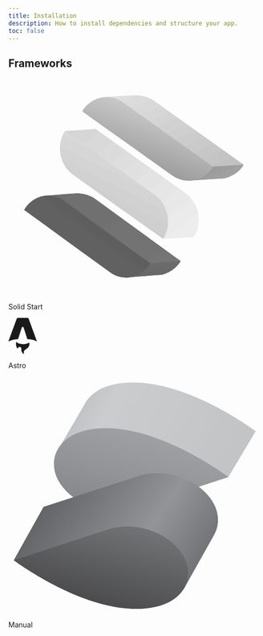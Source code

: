 ```yaml
---
title: Installation
description: How to install dependencies and structure your app.
toc: false
---
```


## Frameworks

<div class="mt-8 grid gap-4 sm:grid-cols-2 sm:gap-6">
  <LinkedCard href="/docs/installation/solid-start">
    <svg
      xmlns="http://www.w3.org/2000/svg"
      xmlns:xlink="http://www.w3.org/1999/xlink"
      viewBox="0 0 151.440002 129.600006"
      version="1.1"
      class="h-10 w-10"
    >
      <defs>
        <clipPath id="clip1">
          <path d="M 70.238281 119.28125 L 91.761719 117.601562 C 91.761719 117.601562 99.121094 116.398438 103.441406 109.28125 L 88.238281 105.601562 Z M 70.238281 119.28125 " />
        </clipPath>
        <clipPath id="clip3">
          <path d="M 0.238281 14.28125 L 21.761719 12.601562 C 21.761719 12.601562 29.121094 11.398438 33.441406 4.28125 L 18.238281 0.601562 Z M 0.238281 14.28125 " />
        </clipPath>
        <clipPath id="clip4">
          <path d="M 36.078125 1.160156 L 32.160156 20.761719 L -2.480469 13.71875 L 1.519531 -5.878906 Z M 36.078125 1.160156 " />
        </clipPath>
        <linearGradient
          id="linear0"
          gradientUnits="userSpaceOnUse"
          x1="-18.726562"
          y1="-133.609375"
          x2="-18.585938"
          y2="-133.609375"
          gradientTransform="matrix(-28.3812,139.87888,-139.87888,-28.3812,-19201.881279,-1174.92536)"
        >
          <stop offset="0" style="stop-color:rgb(42%,42%,42%);stop-opacity:1;" />
          <stop offset="0.125" style="stop-color:rgb(42%,42%,42%);stop-opacity:1;" />
          <stop offset="0.25" style="stop-color:rgb(42%,42%,42%);stop-opacity:1;" />
          <stop offset="0.375" style="stop-color:rgb(42%,42%,42%);stop-opacity:1;" />
          <stop offset="0.5" style="stop-color:rgb(42%,42%,42%);stop-opacity:1;" />
          <stop offset="0.625" style="stop-color:rgb(41%,41%,41%);stop-opacity:1;" />
          <stop offset="0.75" style="stop-color:rgb(41%,41%,41%);stop-opacity:1;" />
          <stop offset="0.875" style="stop-color:rgb(41%,41%,41%);stop-opacity:1;" />
          <stop offset="1" style="stop-color:rgb(41%,41%,41%);stop-opacity:1;" />
        </linearGradient>
        <clipPath id="clip2">
          <rect width="34" height="15" />
        </clipPath>
        <g id="surface5" clip-path="url(#clip2)">
          <g clip-path="url(#clip3)" clip-rule="nonzero">
            <g clip-path="url(#clip4)" clip-rule="nonzero">
              <path
                style=" stroke:none;fill-rule:nonzero;fill:url(#linear0);"
                d="M 36.105469 1.144531 L 1.550781 -5.867188 L -2.425781 13.738281 L 32.128906 20.75 Z M 36.105469 1.144531 "
              />
            </g>
          </g>
        </g>
        <clipPath id="clip5">
          <path d="M 40.480469 68.800781 C 34.078125 69.121094 22.238281 70.238281 22.238281 70.238281 L 73.839844 107.761719 L 85.601562 110.71875 L 103.441406 109.359375 L 51.519531 71.761719 C 51.519531 71.761719 47.359375 68.800781 41.359375 68.800781 L 40.480469 68.800781 " />
        </clipPath>
        <clipPath id="clip7">
          <path d="M 18.480469 0.800781 C 12.078125 1.121094 0.238281 2.238281 0.238281 2.238281 L 51.839844 39.761719 L 63.601562 42.71875 L 81.441406 41.359375 L 29.519531 3.761719 C 29.519531 3.761719 25.359375 0.800781 19.359375 0.800781 L 18.480469 0.800781 " />
        </clipPath>
        <clipPath id="clip8">
          <path d="M 22.960938 79.199219 L -18.640625 12.558594 L 58.640625 -35.679688 L 100.320312 30.960938 Z M 22.960938 79.199219 " />
        </clipPath>
        <linearGradient
          id="linear1"
          gradientUnits="userSpaceOnUse"
          x1="-19.917969"
          y1="-134.433594"
          x2="-19.566406"
          y2="-134.433594"
          gradientTransform="matrix(-118.9308,-190.5596,190.5596,-118.9308,23310.723441,-19728.8828)"
        >
          <stop offset="0" style="stop-color:rgb(46%,46%,46%);stop-opacity:1;" />
          <stop offset="0.0625" style="stop-color:rgb(46%,46%,46%);stop-opacity:1;" />
          <stop offset="0.125" style="stop-color:rgb(46%,46%,46%);stop-opacity:1;" />
          <stop offset="0.1875" style="stop-color:rgb(45%,45%,45%);stop-opacity:1;" />
          <stop offset="0.25" style="stop-color:rgb(45%,45%,45%);stop-opacity:1;" />
          <stop offset="0.3125" style="stop-color:rgb(45%,45%,45%);stop-opacity:1;" />
          <stop offset="0.375" style="stop-color:rgb(45%,45%,45%);stop-opacity:1;" />
          <stop offset="0.4375" style="stop-color:rgb(45%,45%,45%);stop-opacity:1;" />
          <stop offset="0.5" style="stop-color:rgb(45%,45%,45%);stop-opacity:1;" />
          <stop offset="0.5625" style="stop-color:rgb(44%,44%,44%);stop-opacity:1;" />
          <stop offset="0.625" style="stop-color:rgb(44%,44%,44%);stop-opacity:1;" />
          <stop offset="0.6875" style="stop-color:rgb(44%,44%,44%);stop-opacity:1;" />
          <stop offset="0.75" style="stop-color:rgb(44%,44%,44%);stop-opacity:1;" />
          <stop offset="0.8125" style="stop-color:rgb(44%,44%,44%);stop-opacity:1;" />
          <stop offset="0.875" style="stop-color:rgb(44%,44%,44%);stop-opacity:1;" />
          <stop offset="0.9375" style="stop-color:rgb(43%,43%,43%);stop-opacity:1;" />
          <stop offset="1" style="stop-color:rgb(43%,43%,43%);stop-opacity:1;" />
        </linearGradient>
        <clipPath id="clip6">
          <rect width="82" height="43" />
        </clipPath>
        <g id="surface7" clip-path="url(#clip6)">
          <g clip-path="url(#clip7)" clip-rule="nonzero">
            <g clip-path="url(#clip8)" clip-rule="nonzero">
              <path
                style=" stroke:none;fill-rule:nonzero;fill:url(#linear1);"
                d="M 23 79.191406 L 100.269531 30.96875 L 58.675781 -35.671875 L -18.589844 12.550781 Z M 23 79.191406 "
              />
            </g>
          </g>
        </g>
        <clipPath id="clip9">
          <path d="M 107.039062 61.359375 L 129.199219 60 C 129.199219 60 136.800781 58.878906 141.121094 51.839844 L 125.359375 47.921875 Z M 107.039062 61.359375 " />
        </clipPath>
        <clipPath id="clip11">
          <path d="M 0.0390625 14.359375 L 22.199219 13 C 22.199219 13 29.800781 11.878906 34.121094 4.839844 L 18.359375 0.921875 Z M 0.0390625 14.359375 " />
        </clipPath>
        <clipPath id="clip12">
          <path d="M 8.121094 28.839844 L -5.71875 4.039062 L 26.039062 -13.640625 L 39.878906 11.160156 Z M 8.121094 28.839844 " />
        </clipPath>
        <linearGradient
          id="linear2"
          gradientUnits="userSpaceOnUse"
          x1="-19.453125"
          y1="-134.648438"
          x2="-19.261719"
          y2="-134.648438"
          gradientTransform="matrix(-71.6288,-128.3912,128.3912,-71.6288,15918.518721,-12122.38752)"
        >
          <stop offset="0" style="stop-color:rgb(66%,66%,66%);stop-opacity:1;" />
          <stop offset="0.015625" style="stop-color:rgb(66%,66%,66%);stop-opacity:1;" />
          <stop offset="0.03125" style="stop-color:rgb(65%,65%,65%);stop-opacity:1;" />
          <stop offset="0.046875" style="stop-color:rgb(65%,65%,65%);stop-opacity:1;" />
          <stop offset="0.0625" style="stop-color:rgb(65%,65%,65%);stop-opacity:1;" />
          <stop offset="0.078125" style="stop-color:rgb(65%,65%,65%);stop-opacity:1;" />
          <stop offset="0.09375" style="stop-color:rgb(65%,65%,65%);stop-opacity:1;" />
          <stop offset="0.109375" style="stop-color:rgb(65%,65%,65%);stop-opacity:1;" />
          <stop offset="0.125" style="stop-color:rgb(65%,65%,65%);stop-opacity:1;" />
          <stop offset="0.140625" style="stop-color:rgb(64%,64%,64%);stop-opacity:1;" />
          <stop offset="0.15625" style="stop-color:rgb(64%,64%,64%);stop-opacity:1;" />
          <stop offset="0.171875" style="stop-color:rgb(64%,64%,64%);stop-opacity:1;" />
          <stop offset="0.1875" style="stop-color:rgb(64%,64%,64%);stop-opacity:1;" />
          <stop offset="0.203125" style="stop-color:rgb(64%,64%,64%);stop-opacity:1;" />
          <stop offset="0.21875" style="stop-color:rgb(64%,64%,64%);stop-opacity:1;" />
          <stop offset="0.234375" style="stop-color:rgb(64%,64%,64%);stop-opacity:1;" />
          <stop offset="0.25" style="stop-color:rgb(63%,63%,63%);stop-opacity:1;" />
          <stop offset="0.265625" style="stop-color:rgb(63%,63%,63%);stop-opacity:1;" />
          <stop offset="0.28125" style="stop-color:rgb(63%,63%,63%);stop-opacity:1;" />
          <stop offset="0.296875" style="stop-color:rgb(63%,63%,63%);stop-opacity:1;" />
          <stop offset="0.3125" style="stop-color:rgb(63%,63%,63%);stop-opacity:1;" />
          <stop offset="0.328125" style="stop-color:rgb(63%,63%,63%);stop-opacity:1;" />
          <stop offset="0.34375" style="stop-color:rgb(63%,63%,63%);stop-opacity:1;" />
          <stop offset="0.359375" style="stop-color:rgb(62%,62%,62%);stop-opacity:1;" />
          <stop offset="0.375" style="stop-color:rgb(62%,62%,62%);stop-opacity:1;" />
          <stop offset="0.390625" style="stop-color:rgb(62%,62%,62%);stop-opacity:1;" />
          <stop offset="0.40625" style="stop-color:rgb(62%,62%,62%);stop-opacity:1;" />
          <stop offset="0.421875" style="stop-color:rgb(62%,62%,62%);stop-opacity:1;" />
          <stop offset="0.4375" style="stop-color:rgb(62%,62%,62%);stop-opacity:1;" />
          <stop offset="0.453125" style="stop-color:rgb(62%,62%,62%);stop-opacity:1;" />
          <stop offset="0.46875" style="stop-color:rgb(61%,61%,61%);stop-opacity:1;" />
          <stop offset="0.484375" style="stop-color:rgb(61%,61%,61%);stop-opacity:1;" />
          <stop offset="0.5" style="stop-color:rgb(61%,61%,61%);stop-opacity:1;" />
          <stop offset="0.515625" style="stop-color:rgb(61%,61%,61%);stop-opacity:1;" />
          <stop offset="0.53125" style="stop-color:rgb(61%,61%,61%);stop-opacity:1;" />
          <stop offset="0.546875" style="stop-color:rgb(61%,61%,61%);stop-opacity:1;" />
          <stop offset="0.5625" style="stop-color:rgb(61%,61%,61%);stop-opacity:1;" />
          <stop offset="0.578125" style="stop-color:rgb(60%,60%,60%);stop-opacity:1;" />
          <stop offset="0.59375" style="stop-color:rgb(60%,60%,60%);stop-opacity:1;" />
          <stop offset="0.609375" style="stop-color:rgb(60%,60%,60%);stop-opacity:1;" />
          <stop offset="0.625" style="stop-color:rgb(60%,60%,60%);stop-opacity:1;" />
          <stop offset="0.640625" style="stop-color:rgb(60%,60%,60%);stop-opacity:1;" />
          <stop offset="0.65625" style="stop-color:rgb(60%,60%,60%);stop-opacity:1;" />
          <stop offset="0.671875" style="stop-color:rgb(60%,60%,60%);stop-opacity:1;" />
          <stop offset="0.6875" style="stop-color:rgb(60%,60%,60%);stop-opacity:1;" />
          <stop offset="0.703125" style="stop-color:rgb(59%,59%,59%);stop-opacity:1;" />
          <stop offset="0.71875" style="stop-color:rgb(59%,59%,59%);stop-opacity:1;" />
          <stop offset="0.734375" style="stop-color:rgb(59%,59%,59%);stop-opacity:1;" />
          <stop offset="0.75" style="stop-color:rgb(59%,59%,59%);stop-opacity:1;" />
          <stop offset="0.765625" style="stop-color:rgb(59%,59%,59%);stop-opacity:1;" />
          <stop offset="0.78125" style="stop-color:rgb(59%,59%,59%);stop-opacity:1;" />
          <stop offset="0.796875" style="stop-color:rgb(59%,59%,59%);stop-opacity:1;" />
          <stop offset="0.8125" style="stop-color:rgb(58%,58%,58%);stop-opacity:1;" />
          <stop offset="0.828125" style="stop-color:rgb(58%,58%,58%);stop-opacity:1;" />
          <stop offset="0.84375" style="stop-color:rgb(58%,58%,58%);stop-opacity:1;" />
          <stop offset="0.859375" style="stop-color:rgb(58%,58%,58%);stop-opacity:1;" />
          <stop offset="0.875" style="stop-color:rgb(58%,58%,58%);stop-opacity:1;" />
          <stop offset="0.890625" style="stop-color:rgb(58%,58%,58%);stop-opacity:1;" />
          <stop offset="0.90625" style="stop-color:rgb(58%,58%,58%);stop-opacity:1;" />
          <stop offset="0.921875" style="stop-color:rgb(57%,57%,57%);stop-opacity:1;" />
          <stop offset="0.9375" style="stop-color:rgb(57%,57%,57%);stop-opacity:1;" />
          <stop offset="0.953125" style="stop-color:rgb(57%,57%,57%);stop-opacity:1;" />
          <stop offset="0.96875" style="stop-color:rgb(57%,57%,57%);stop-opacity:1;" />
          <stop offset="0.984375" style="stop-color:rgb(57%,57%,57%);stop-opacity:1;" />
          <stop offset="1" style="stop-color:rgb(57%,57%,57%);stop-opacity:1;" />
        </linearGradient>
        <clipPath id="clip10">
          <rect width="35" height="15" />
        </clipPath>
        <g id="surface9" clip-path="url(#clip10)">
          <g clip-path="url(#clip11)" clip-rule="nonzero">
            <g clip-path="url(#clip12)" clip-rule="nonzero">
              <path
                style=" stroke:none;fill-rule:nonzero;fill:url(#linear2);"
                d="M 8.128906 28.859375 L 39.839844 11.167969 L 26.03125 -13.578125 L -5.679688 4.113281 Z M 8.128906 28.859375 "
              />
            </g>
          </g>
        </g>
        <clipPath id="clip13">
          <path d="M 75.679688 10.160156 C 69.039062 10.398438 56.878906 11.359375 56.878906 11.359375 L 110.640625 49.761719 L 122.800781 52.878906 L 141.199219 51.761719 L 87.121094 13.28125 C 87.121094 13.28125 82.640625 10.160156 76.320312 10.160156 L 75.679688 10.160156 " />
        </clipPath>
        <clipPath id="clip15">
          <path d="M 19.679688 0.160156 C 13.039062 0.398438 0.878906 1.359375 0.878906 1.359375 L 54.640625 39.761719 L 66.800781 42.878906 L 85.199219 41.761719 L 31.121094 3.28125 C 31.121094 3.28125 26.640625 0.160156 20.320312 0.160156 L 19.679688 0.160156 " />
        </clipPath>
        <clipPath id="clip16">
          <path d="M 71.679688 -30.71875 L 100.878906 36.078125 L 14.398438 73.839844 L -14.800781 7.039062 Z M 71.679688 -30.71875 " />
        </clipPath>
        <linearGradient
          id="linear3"
          gradientUnits="userSpaceOnUse"
          x1="-19.304688"
          y1="-133.386719"
          x2="-18.824219"
          y2="-133.386719"
          gradientTransform="matrix(60.81688,139.20312,-139.20312,60.81688,-17365.156239,10787.47736)"
        >
          <stop offset="0" style="stop-color:rgb(88%,88%,88%);stop-opacity:1;" />
          <stop offset="0.0078125" style="stop-color:rgb(88%,88%,88%);stop-opacity:1;" />
          <stop offset="0.015625" style="stop-color:rgb(88%,88%,88%);stop-opacity:1;" />
          <stop offset="0.0234375" style="stop-color:rgb(88%,88%,88%);stop-opacity:1;" />
          <stop offset="0.03125" style="stop-color:rgb(88%,88%,88%);stop-opacity:1;" />
          <stop offset="0.0390625" style="stop-color:rgb(87%,87%,87%);stop-opacity:1;" />
          <stop offset="0.046875" style="stop-color:rgb(87%,87%,87%);stop-opacity:1;" />
          <stop offset="0.0546875" style="stop-color:rgb(87%,87%,87%);stop-opacity:1;" />
          <stop offset="0.0625" style="stop-color:rgb(87%,87%,87%);stop-opacity:1;" />
          <stop offset="0.0703125" style="stop-color:rgb(87%,87%,87%);stop-opacity:1;" />
          <stop offset="0.078125" style="stop-color:rgb(87%,87%,87%);stop-opacity:1;" />
          <stop offset="0.0859375" style="stop-color:rgb(87%,87%,87%);stop-opacity:1;" />
          <stop offset="0.09375" style="stop-color:rgb(87%,87%,87%);stop-opacity:1;" />
          <stop offset="0.101562" style="stop-color:rgb(87%,87%,87%);stop-opacity:1;" />
          <stop offset="0.109375" style="stop-color:rgb(87%,87%,87%);stop-opacity:1;" />
          <stop offset="0.117188" style="stop-color:rgb(86%,86%,86%);stop-opacity:1;" />
          <stop offset="0.125" style="stop-color:rgb(86%,86%,86%);stop-opacity:1;" />
          <stop offset="0.132812" style="stop-color:rgb(86%,86%,86%);stop-opacity:1;" />
          <stop offset="0.140625" style="stop-color:rgb(86%,86%,86%);stop-opacity:1;" />
          <stop offset="0.148438" style="stop-color:rgb(86%,86%,86%);stop-opacity:1;" />
          <stop offset="0.15625" style="stop-color:rgb(86%,86%,86%);stop-opacity:1;" />
          <stop offset="0.164062" style="stop-color:rgb(86%,86%,86%);stop-opacity:1;" />
          <stop offset="0.171875" style="stop-color:rgb(86%,86%,86%);stop-opacity:1;" />
          <stop offset="0.179688" style="stop-color:rgb(86%,86%,86%);stop-opacity:1;" />
          <stop offset="0.1875" style="stop-color:rgb(86%,86%,86%);stop-opacity:1;" />
          <stop offset="0.195312" style="stop-color:rgb(85%,85%,85%);stop-opacity:1;" />
          <stop offset="0.203125" style="stop-color:rgb(85%,85%,85%);stop-opacity:1;" />
          <stop offset="0.210938" style="stop-color:rgb(85%,85%,85%);stop-opacity:1;" />
          <stop offset="0.21875" style="stop-color:rgb(85%,85%,85%);stop-opacity:1;" />
          <stop offset="0.226562" style="stop-color:rgb(85%,85%,85%);stop-opacity:1;" />
          <stop offset="0.234375" style="stop-color:rgb(85%,85%,85%);stop-opacity:1;" />
          <stop offset="0.242188" style="stop-color:rgb(85%,85%,85%);stop-opacity:1;" />
          <stop offset="0.25" style="stop-color:rgb(85%,85%,85%);stop-opacity:1;" />
          <stop offset="0.257812" style="stop-color:rgb(85%,85%,85%);stop-opacity:1;" />
          <stop offset="0.265625" style="stop-color:rgb(85%,85%,85%);stop-opacity:1;" />
          <stop offset="0.273438" style="stop-color:rgb(84%,84%,84%);stop-opacity:1;" />
          <stop offset="0.28125" style="stop-color:rgb(84%,84%,84%);stop-opacity:1;" />
          <stop offset="0.289062" style="stop-color:rgb(84%,84%,84%);stop-opacity:1;" />
          <stop offset="0.296875" style="stop-color:rgb(84%,84%,84%);stop-opacity:1;" />
          <stop offset="0.304688" style="stop-color:rgb(84%,84%,84%);stop-opacity:1;" />
          <stop offset="0.3125" style="stop-color:rgb(84%,84%,84%);stop-opacity:1;" />
          <stop offset="0.320312" style="stop-color:rgb(84%,84%,84%);stop-opacity:1;" />
          <stop offset="0.328125" style="stop-color:rgb(84%,84%,84%);stop-opacity:1;" />
          <stop offset="0.335938" style="stop-color:rgb(84%,84%,84%);stop-opacity:1;" />
          <stop offset="0.34375" style="stop-color:rgb(84%,84%,84%);stop-opacity:1;" />
          <stop offset="0.351562" style="stop-color:rgb(83%,83%,83%);stop-opacity:1;" />
          <stop offset="0.359375" style="stop-color:rgb(83%,83%,83%);stop-opacity:1;" />
          <stop offset="0.367188" style="stop-color:rgb(83%,83%,83%);stop-opacity:1;" />
          <stop offset="0.375" style="stop-color:rgb(83%,83%,83%);stop-opacity:1;" />
          <stop offset="0.382812" style="stop-color:rgb(83%,83%,83%);stop-opacity:1;" />
          <stop offset="0.390625" style="stop-color:rgb(83%,83%,83%);stop-opacity:1;" />
          <stop offset="0.398438" style="stop-color:rgb(83%,83%,83%);stop-opacity:1;" />
          <stop offset="0.40625" style="stop-color:rgb(83%,83%,83%);stop-opacity:1;" />
          <stop offset="0.414062" style="stop-color:rgb(83%,83%,83%);stop-opacity:1;" />
          <stop offset="0.421875" style="stop-color:rgb(82%,82%,82%);stop-opacity:1;" />
          <stop offset="0.429688" style="stop-color:rgb(82%,82%,82%);stop-opacity:1;" />
          <stop offset="0.4375" style="stop-color:rgb(82%,82%,82%);stop-opacity:1;" />
          <stop offset="0.445312" style="stop-color:rgb(82%,82%,82%);stop-opacity:1;" />
          <stop offset="0.453125" style="stop-color:rgb(82%,82%,82%);stop-opacity:1;" />
          <stop offset="0.460938" style="stop-color:rgb(82%,82%,82%);stop-opacity:1;" />
          <stop offset="0.46875" style="stop-color:rgb(82%,82%,82%);stop-opacity:1;" />
          <stop offset="0.476562" style="stop-color:rgb(82%,82%,82%);stop-opacity:1;" />
          <stop offset="0.484375" style="stop-color:rgb(82%,82%,82%);stop-opacity:1;" />
          <stop offset="0.492188" style="stop-color:rgb(82%,82%,82%);stop-opacity:1;" />
          <stop offset="0.5" style="stop-color:rgb(81%,81%,81%);stop-opacity:1;" />
          <stop offset="0.507812" style="stop-color:rgb(81%,81%,81%);stop-opacity:1;" />
          <stop offset="0.515625" style="stop-color:rgb(81%,81%,81%);stop-opacity:1;" />
          <stop offset="0.523438" style="stop-color:rgb(81%,81%,81%);stop-opacity:1;" />
          <stop offset="0.53125" style="stop-color:rgb(81%,81%,81%);stop-opacity:1;" />
          <stop offset="0.539062" style="stop-color:rgb(81%,81%,81%);stop-opacity:1;" />
          <stop offset="0.546875" style="stop-color:rgb(81%,81%,81%);stop-opacity:1;" />
          <stop offset="0.554688" style="stop-color:rgb(81%,81%,81%);stop-opacity:1;" />
          <stop offset="0.5625" style="stop-color:rgb(81%,81%,81%);stop-opacity:1;" />
          <stop offset="0.570312" style="stop-color:rgb(81%,81%,81%);stop-opacity:1;" />
          <stop offset="0.578125" style="stop-color:rgb(80%,80%,80%);stop-opacity:1;" />
          <stop offset="0.585938" style="stop-color:rgb(80%,80%,80%);stop-opacity:1;" />
          <stop offset="0.59375" style="stop-color:rgb(80%,80%,80%);stop-opacity:1;" />
          <stop offset="0.601562" style="stop-color:rgb(80%,80%,80%);stop-opacity:1;" />
          <stop offset="0.609375" style="stop-color:rgb(80%,80%,80%);stop-opacity:1;" />
          <stop offset="0.617188" style="stop-color:rgb(80%,80%,80%);stop-opacity:1;" />
          <stop offset="0.625" style="stop-color:rgb(80%,80%,80%);stop-opacity:1;" />
          <stop offset="0.632812" style="stop-color:rgb(80%,80%,80%);stop-opacity:1;" />
          <stop offset="0.640625" style="stop-color:rgb(80%,80%,80%);stop-opacity:1;" />
          <stop offset="0.648438" style="stop-color:rgb(80%,80%,80%);stop-opacity:1;" />
          <stop offset="0.65625" style="stop-color:rgb(79%,79%,79%);stop-opacity:1;" />
          <stop offset="0.664062" style="stop-color:rgb(79%,79%,79%);stop-opacity:1;" />
          <stop offset="0.671875" style="stop-color:rgb(79%,79%,79%);stop-opacity:1;" />
          <stop offset="0.679688" style="stop-color:rgb(79%,79%,79%);stop-opacity:1;" />
          <stop offset="0.6875" style="stop-color:rgb(79%,79%,79%);stop-opacity:1;" />
          <stop offset="0.695312" style="stop-color:rgb(79%,79%,79%);stop-opacity:1;" />
          <stop offset="0.703125" style="stop-color:rgb(79%,79%,79%);stop-opacity:1;" />
          <stop offset="0.710938" style="stop-color:rgb(79%,79%,79%);stop-opacity:1;" />
          <stop offset="0.71875" style="stop-color:rgb(79%,79%,79%);stop-opacity:1;" />
          <stop offset="0.726562" style="stop-color:rgb(79%,79%,79%);stop-opacity:1;" />
          <stop offset="0.734375" style="stop-color:rgb(78%,78%,78%);stop-opacity:1;" />
          <stop offset="0.742188" style="stop-color:rgb(78%,78%,78%);stop-opacity:1;" />
          <stop offset="0.75" style="stop-color:rgb(78%,78%,78%);stop-opacity:1;" />
          <stop offset="0.757812" style="stop-color:rgb(78%,78%,78%);stop-opacity:1;" />
          <stop offset="0.765625" style="stop-color:rgb(78%,78%,78%);stop-opacity:1;" />
          <stop offset="0.773438" style="stop-color:rgb(78%,78%,78%);stop-opacity:1;" />
          <stop offset="0.78125" style="stop-color:rgb(78%,78%,78%);stop-opacity:1;" />
          <stop offset="0.789062" style="stop-color:rgb(78%,78%,78%);stop-opacity:1;" />
          <stop offset="0.796875" style="stop-color:rgb(78%,78%,78%);stop-opacity:1;" />
          <stop offset="0.804688" style="stop-color:rgb(78%,78%,78%);stop-opacity:1;" />
          <stop offset="0.8125" style="stop-color:rgb(77%,77%,77%);stop-opacity:1;" />
          <stop offset="0.820312" style="stop-color:rgb(77%,77%,77%);stop-opacity:1;" />
          <stop offset="0.828125" style="stop-color:rgb(77%,77%,77%);stop-opacity:1;" />
          <stop offset="0.835938" style="stop-color:rgb(77%,77%,77%);stop-opacity:1;" />
          <stop offset="0.84375" style="stop-color:rgb(77%,77%,77%);stop-opacity:1;" />
          <stop offset="0.851562" style="stop-color:rgb(77%,77%,77%);stop-opacity:1;" />
          <stop offset="0.859375" style="stop-color:rgb(77%,77%,77%);stop-opacity:1;" />
          <stop offset="0.867188" style="stop-color:rgb(77%,77%,77%);stop-opacity:1;" />
          <stop offset="0.875" style="stop-color:rgb(77%,77%,77%);stop-opacity:1;" />
          <stop offset="0.882812" style="stop-color:rgb(77%,77%,77%);stop-opacity:1;" />
          <stop offset="0.890625" style="stop-color:rgb(76%,76%,76%);stop-opacity:1;" />
          <stop offset="0.898438" style="stop-color:rgb(76%,76%,76%);stop-opacity:1;" />
          <stop offset="0.90625" style="stop-color:rgb(76%,76%,76%);stop-opacity:1;" />
          <stop offset="0.914062" style="stop-color:rgb(76%,76%,76%);stop-opacity:1;" />
          <stop offset="0.921875" style="stop-color:rgb(76%,76%,76%);stop-opacity:1;" />
          <stop offset="0.929688" style="stop-color:rgb(76%,76%,76%);stop-opacity:1;" />
          <stop offset="0.9375" style="stop-color:rgb(76%,76%,76%);stop-opacity:1;" />
          <stop offset="0.945312" style="stop-color:rgb(76%,76%,76%);stop-opacity:1;" />
          <stop offset="0.953125" style="stop-color:rgb(76%,76%,76%);stop-opacity:1;" />
          <stop offset="0.960938" style="stop-color:rgb(76%,76%,76%);stop-opacity:1;" />
          <stop offset="0.96875" style="stop-color:rgb(75%,75%,75%);stop-opacity:1;" />
          <stop offset="0.976562" style="stop-color:rgb(75%,75%,75%);stop-opacity:1;" />
          <stop offset="0.984375" style="stop-color:rgb(75%,75%,75%);stop-opacity:1;" />
          <stop offset="0.992188" style="stop-color:rgb(75%,75%,75%);stop-opacity:1;" />
          <stop offset="1" style="stop-color:rgb(75%,75%,75%);stop-opacity:1;" />
        </linearGradient>
        <clipPath id="clip14">
          <rect width="86" height="43" />
        </clipPath>
        <g id="surface11" clip-path="url(#clip14)">
          <g clip-path="url(#clip15)" clip-rule="nonzero">
            <g clip-path="url(#clip16)" clip-rule="nonzero">
              <path
                style=" stroke:none;fill-rule:nonzero;fill:url(#linear3);"
                d="M 71.683594 -30.773438 L -14.792969 7.007812 L 14.394531 73.8125 L 100.871094 36.03125 Z M 71.683594 -30.773438 "
              />
            </g>
          </g>
        </g>
        <clipPath id="clip17">
          <path d="M 9.441406 78.558594 C 9.359375 78.640625 9.359375 78.71875 9.359375 78.800781 L 23.519531 89.039062 L 37.519531 99.199219 L 61.039062 116.238281 C 68.960938 121.921875 79.679688 119.519531 85.121094 110.71875 L 56.480469 90.078125 L 33.199219 73.121094 C 30.320312 71.039062 27.121094 70.078125 23.921875 70.078125 C 18.320312 70.078125 12.800781 73.039062 9.441406 78.558594 " />
        </clipPath>
        <clipPath id="clip19">
          <path d="M 0.441406 8.558594 C 0.359375 8.640625 0.359375 8.71875 0.359375 8.800781 L 14.519531 19.039062 L 28.519531 29.199219 L 52.039062 46.238281 C 59.960938 51.921875 70.679688 49.519531 76.121094 40.71875 L 47.480469 20.078125 L 24.199219 3.121094 C 21.320312 1.039062 18.121094 0.078125 14.921875 0.078125 C 9.320312 0.078125 3.800781 3.039062 0.441406 8.558594 " />
        </clipPath>
        <clipPath id="clip20">
          <path d="M 100.761719 17.839844 L 50.121094 87.921875 L -24.28125 34.160156 L 26.28125 -35.921875 Z M 100.761719 17.839844 " />
        </clipPath>
        <linearGradient
          id="linear4"
          gradientUnits="userSpaceOnUse"
          x1="-18.855469"
          y1="-133.910156"
          x2="-18.332031"
          y2="-133.910156"
          gradientTransform="matrix(-96.63128,133.7972,-133.7972,-96.63128,-19675.043759,-10426.14144)"
        >
          <stop offset="0" style="stop-color:rgb(35%,35%,35%);stop-opacity:1;" />
          <stop offset="0.03125" style="stop-color:rgb(35%,35%,35%);stop-opacity:1;" />
          <stop offset="0.0625" style="stop-color:rgb(36%,36%,36%);stop-opacity:1;" />
          <stop offset="0.09375" style="stop-color:rgb(36%,36%,36%);stop-opacity:1;" />
          <stop offset="0.125" style="stop-color:rgb(36%,36%,36%);stop-opacity:1;" />
          <stop offset="0.15625" style="stop-color:rgb(36%,36%,36%);stop-opacity:1;" />
          <stop offset="0.1875" style="stop-color:rgb(36%,36%,36%);stop-opacity:1;" />
          <stop offset="0.21875" style="stop-color:rgb(36%,36%,36%);stop-opacity:1;" />
          <stop offset="0.25" style="stop-color:rgb(36%,36%,36%);stop-opacity:1;" />
          <stop offset="0.28125" style="stop-color:rgb(37%,37%,37%);stop-opacity:1;" />
          <stop offset="0.3125" style="stop-color:rgb(37%,37%,37%);stop-opacity:1;" />
          <stop offset="0.34375" style="stop-color:rgb(37%,37%,37%);stop-opacity:1;" />
          <stop offset="0.375" style="stop-color:rgb(37%,37%,37%);stop-opacity:1;" />
          <stop offset="0.40625" style="stop-color:rgb(37%,37%,37%);stop-opacity:1;" />
          <stop offset="0.4375" style="stop-color:rgb(37%,37%,37%);stop-opacity:1;" />
          <stop offset="0.46875" style="stop-color:rgb(38%,38%,38%);stop-opacity:1;" />
          <stop offset="0.5" style="stop-color:rgb(38%,38%,38%);stop-opacity:1;" />
          <stop offset="0.53125" style="stop-color:rgb(38%,38%,38%);stop-opacity:1;" />
          <stop offset="0.5625" style="stop-color:rgb(38%,38%,38%);stop-opacity:1;" />
          <stop offset="0.59375" style="stop-color:rgb(38%,38%,38%);stop-opacity:1;" />
          <stop offset="0.625" style="stop-color:rgb(38%,38%,38%);stop-opacity:1;" />
          <stop offset="0.65625" style="stop-color:rgb(38%,38%,38%);stop-opacity:1;" />
          <stop offset="0.6875" style="stop-color:rgb(39%,39%,39%);stop-opacity:1;" />
          <stop offset="0.71875" style="stop-color:rgb(39%,39%,39%);stop-opacity:1;" />
          <stop offset="0.75" style="stop-color:rgb(39%,39%,39%);stop-opacity:1;" />
          <stop offset="0.78125" style="stop-color:rgb(39%,39%,39%);stop-opacity:1;" />
          <stop offset="0.8125" style="stop-color:rgb(39%,39%,39%);stop-opacity:1;" />
          <stop offset="0.84375" style="stop-color:rgb(39%,39%,39%);stop-opacity:1;" />
          <stop offset="0.875" style="stop-color:rgb(40%,40%,40%);stop-opacity:1;" />
          <stop offset="1" style="stop-color:rgb(40%,40%,40%);stop-opacity:1;" />
        </linearGradient>
        <clipPath id="clip18">
          <rect width="77" height="52" />
        </clipPath>
        <g id="surface13" clip-path="url(#clip18)">
          <g clip-path="url(#clip19)" clip-rule="nonzero">
            <g clip-path="url(#clip20)" clip-rule="nonzero">
              <path
                style=" stroke:none;fill-rule:nonzero;fill:url(#linear4);"
                d="M 100.726562 17.851562 L 26.332031 -35.882812 L -24.25 34.148438 L 50.148438 87.882812 Z M 100.726562 17.851562 "
              />
            </g>
          </g>
        </g>
        <clipPath id="clip21">
          <path d="M 44.320312 19.601562 C 44.320312 19.679688 44.238281 19.761719 44.160156 19.839844 L 58.878906 30.320312 L 73.601562 40.71875 L 98.078125 58.160156 C 106.320312 64 117.359375 61.679688 122.800781 52.960938 L 107.921875 42.320312 L 93.039062 31.761719 L 68.71875 14.398438 C 65.679688 12.238281 62.238281 11.199219 58.878906 11.199219 C 53.199219 11.28125 47.679688 14.160156 44.320312 19.601562 " />
        </clipPath>
        <clipPath id="clip23">
          <path d="M 0.320312 8.601562 C 0.320312 8.679688 0.238281 8.761719 0.160156 8.839844 L 14.878906 19.320312 L 29.601562 29.71875 L 54.078125 47.160156 C 62.320312 53 73.359375 50.679688 78.800781 41.960938 L 63.921875 31.320312 L 49.039062 20.761719 L 24.71875 3.398438 C 21.679688 1.238281 18.238281 0.199219 14.878906 0.199219 C 9.199219 0.28125 3.679688 3.160156 0.320312 8.601562 " />
        </clipPath>
        <clipPath id="clip24">
          <path d="M 95.679688 6.359375 L 69.679688 78.199219 L -16.71875 46.839844 L 9.359375 -25 Z M 95.679688 6.359375 " />
        </clipPath>
        <linearGradient
          id="linear5"
          gradientUnits="userSpaceOnUse"
          x1="-18.757812"
          y1="-133.53125"
          x2="-17.898438"
          y2="-133.53125"
          gradientTransform="matrix(-30.40848,83.79216,-83.79216,-30.40848,-11706.575039,-2498.1592)"
        >
          <stop offset="0" style="stop-color:rgb(89%,89%,89%);stop-opacity:1;" />
          <stop offset="0.00390625" style="stop-color:rgb(89%,89%,89%);stop-opacity:1;" />
          <stop offset="0.0078125" style="stop-color:rgb(89%,89%,89%);stop-opacity:1;" />
          <stop offset="0.0117187" style="stop-color:rgb(89%,89%,89%);stop-opacity:1;" />
          <stop offset="0.015625" style="stop-color:rgb(89%,89%,89%);stop-opacity:1;" />
          <stop offset="0.0195313" style="stop-color:rgb(89%,89%,89%);stop-opacity:1;" />
          <stop offset="0.0234375" style="stop-color:rgb(89%,89%,89%);stop-opacity:1;" />
          <stop offset="0.0273437" style="stop-color:rgb(88%,88%,88%);stop-opacity:1;" />
          <stop offset="0.03125" style="stop-color:rgb(88%,88%,88%);stop-opacity:1;" />
          <stop offset="0.0351563" style="stop-color:rgb(88%,88%,88%);stop-opacity:1;" />
          <stop offset="0.0390625" style="stop-color:rgb(88%,88%,88%);stop-opacity:1;" />
          <stop offset="0.0429688" style="stop-color:rgb(88%,88%,88%);stop-opacity:1;" />
          <stop offset="0.046875" style="stop-color:rgb(88%,88%,88%);stop-opacity:1;" />
          <stop offset="0.0507812" style="stop-color:rgb(87%,87%,87%);stop-opacity:1;" />
          <stop offset="0.0546875" style="stop-color:rgb(87%,87%,87%);stop-opacity:1;" />
          <stop offset="0.0585937" style="stop-color:rgb(87%,87%,87%);stop-opacity:1;" />
          <stop offset="0.0625" style="stop-color:rgb(87%,87%,87%);stop-opacity:1;" />
          <stop offset="0.0664063" style="stop-color:rgb(87%,87%,87%);stop-opacity:1;" />
          <stop offset="0.0703125" style="stop-color:rgb(87%,87%,87%);stop-opacity:1;" />
          <stop offset="0.0742188" style="stop-color:rgb(87%,87%,87%);stop-opacity:1;" />
          <stop offset="0.078125" style="stop-color:rgb(86%,86%,86%);stop-opacity:1;" />
          <stop offset="0.0820312" style="stop-color:rgb(86%,86%,86%);stop-opacity:1;" />
          <stop offset="0.0859375" style="stop-color:rgb(86%,86%,86%);stop-opacity:1;" />
          <stop offset="0.0898437" style="stop-color:rgb(86%,86%,86%);stop-opacity:1;" />
          <stop offset="0.09375" style="stop-color:rgb(86%,86%,86%);stop-opacity:1;" />
          <stop offset="0.0976563" style="stop-color:rgb(86%,86%,86%);stop-opacity:1;" />
          <stop offset="0.101563" style="stop-color:rgb(85%,85%,85%);stop-opacity:1;" />
          <stop offset="0.105469" style="stop-color:rgb(85%,85%,85%);stop-opacity:1;" />
          <stop offset="0.109375" style="stop-color:rgb(85%,85%,85%);stop-opacity:1;" />
          <stop offset="0.113281" style="stop-color:rgb(85%,85%,85%);stop-opacity:1;" />
          <stop offset="0.117187" style="stop-color:rgb(85%,85%,85%);stop-opacity:1;" />
          <stop offset="0.121094" style="stop-color:rgb(85%,85%,85%);stop-opacity:1;" />
          <stop offset="0.125" style="stop-color:rgb(84%,84%,84%);stop-opacity:1;" />
          <stop offset="0.128906" style="stop-color:rgb(84%,84%,84%);stop-opacity:1;" />
          <stop offset="0.132813" style="stop-color:rgb(84%,84%,84%);stop-opacity:1;" />
          <stop offset="0.136719" style="stop-color:rgb(84%,84%,84%);stop-opacity:1;" />
          <stop offset="0.140625" style="stop-color:rgb(84%,84%,84%);stop-opacity:1;" />
          <stop offset="0.144531" style="stop-color:rgb(84%,84%,84%);stop-opacity:1;" />
          <stop offset="0.148437" style="stop-color:rgb(84%,84%,84%);stop-opacity:1;" />
          <stop offset="0.152344" style="stop-color:rgb(83%,83%,83%);stop-opacity:1;" />
          <stop offset="0.15625" style="stop-color:rgb(83%,83%,83%);stop-opacity:1;" />
          <stop offset="0.160156" style="stop-color:rgb(83%,83%,83%);stop-opacity:1;" />
          <stop offset="0.164063" style="stop-color:rgb(83%,83%,83%);stop-opacity:1;" />
          <stop offset="0.167969" style="stop-color:rgb(83%,83%,83%);stop-opacity:1;" />
          <stop offset="0.171875" style="stop-color:rgb(83%,83%,83%);stop-opacity:1;" />
          <stop offset="0.175781" style="stop-color:rgb(82%,82%,82%);stop-opacity:1;" />
          <stop offset="0.179687" style="stop-color:rgb(82%,82%,82%);stop-opacity:1;" />
          <stop offset="0.183594" style="stop-color:rgb(82%,82%,82%);stop-opacity:1;" />
          <stop offset="0.1875" style="stop-color:rgb(82%,82%,82%);stop-opacity:1;" />
          <stop offset="0.191406" style="stop-color:rgb(82%,82%,82%);stop-opacity:1;" />
          <stop offset="0.195313" style="stop-color:rgb(82%,82%,82%);stop-opacity:1;" />
          <stop offset="0.199219" style="stop-color:rgb(82%,82%,82%);stop-opacity:1;" />
          <stop offset="0.203125" style="stop-color:rgb(81%,81%,81%);stop-opacity:1;" />
          <stop offset="0.207031" style="stop-color:rgb(81%,81%,81%);stop-opacity:1;" />
          <stop offset="0.210937" style="stop-color:rgb(81%,81%,81%);stop-opacity:1;" />
          <stop offset="0.214844" style="stop-color:rgb(81%,81%,81%);stop-opacity:1;" />
          <stop offset="0.21875" style="stop-color:rgb(81%,81%,81%);stop-opacity:1;" />
          <stop offset="0.222656" style="stop-color:rgb(81%,81%,81%);stop-opacity:1;" />
          <stop offset="0.226563" style="stop-color:rgb(80%,80%,80%);stop-opacity:1;" />
          <stop offset="0.230469" style="stop-color:rgb(80%,80%,80%);stop-opacity:1;" />
          <stop offset="0.234375" style="stop-color:rgb(80%,80%,80%);stop-opacity:1;" />
          <stop offset="0.238281" style="stop-color:rgb(80%,80%,80%);stop-opacity:1;" />
          <stop offset="0.242187" style="stop-color:rgb(80%,80%,80%);stop-opacity:1;" />
          <stop offset="0.246094" style="stop-color:rgb(80%,80%,80%);stop-opacity:1;" />
          <stop offset="0.25" style="stop-color:rgb(79%,79%,79%);stop-opacity:1;" />
          <stop offset="0.253906" style="stop-color:rgb(79%,79%,79%);stop-opacity:1;" />
          <stop offset="0.257813" style="stop-color:rgb(79%,79%,79%);stop-opacity:1;" />
          <stop offset="0.261719" style="stop-color:rgb(79%,79%,79%);stop-opacity:1;" />
          <stop offset="0.265625" style="stop-color:rgb(79%,79%,79%);stop-opacity:1;" />
          <stop offset="0.269531" style="stop-color:rgb(79%,79%,79%);stop-opacity:1;" />
          <stop offset="0.273437" style="stop-color:rgb(79%,79%,79%);stop-opacity:1;" />
          <stop offset="0.277344" style="stop-color:rgb(78%,78%,78%);stop-opacity:1;" />
          <stop offset="0.28125" style="stop-color:rgb(78%,78%,78%);stop-opacity:1;" />
          <stop offset="0.285156" style="stop-color:rgb(78%,78%,78%);stop-opacity:1;" />
          <stop offset="0.289063" style="stop-color:rgb(78%,78%,78%);stop-opacity:1;" />
          <stop offset="0.292969" style="stop-color:rgb(78%,78%,78%);stop-opacity:1;" />
          <stop offset="0.296875" style="stop-color:rgb(78%,78%,78%);stop-opacity:1;" />
          <stop offset="0.300781" style="stop-color:rgb(77%,77%,77%);stop-opacity:1;" />
          <stop offset="0.304687" style="stop-color:rgb(77%,77%,77%);stop-opacity:1;" />
          <stop offset="0.308594" style="stop-color:rgb(77%,77%,77%);stop-opacity:1;" />
          <stop offset="0.3125" style="stop-color:rgb(77%,77%,77%);stop-opacity:1;" />
          <stop offset="0.316406" style="stop-color:rgb(77%,77%,77%);stop-opacity:1;" />
          <stop offset="0.320313" style="stop-color:rgb(77%,77%,77%);stop-opacity:1;" />
          <stop offset="0.324219" style="stop-color:rgb(76%,76%,76%);stop-opacity:1;" />
          <stop offset="0.328125" style="stop-color:rgb(76%,76%,76%);stop-opacity:1;" />
          <stop offset="0.332031" style="stop-color:rgb(76%,76%,76%);stop-opacity:1;" />
          <stop offset="0.335938" style="stop-color:rgb(76%,76%,76%);stop-opacity:1;" />
          <stop offset="0.339844" style="stop-color:rgb(76%,76%,76%);stop-opacity:1;" />
          <stop offset="0.34375" style="stop-color:rgb(76%,76%,76%);stop-opacity:1;" />
          <stop offset="0.347656" style="stop-color:rgb(76%,76%,76%);stop-opacity:1;" />
          <stop offset="0.351562" style="stop-color:rgb(75%,75%,75%);stop-opacity:1;" />
          <stop offset="0.355469" style="stop-color:rgb(75%,75%,75%);stop-opacity:1;" />
          <stop offset="0.359375" style="stop-color:rgb(75%,75%,75%);stop-opacity:1;" />
          <stop offset="0.363281" style="stop-color:rgb(75%,75%,75%);stop-opacity:1;" />
          <stop offset="0.367187" style="stop-color:rgb(75%,75%,75%);stop-opacity:1;" />
          <stop offset="0.371094" style="stop-color:rgb(75%,75%,75%);stop-opacity:1;" />
          <stop offset="0.375" style="stop-color:rgb(74%,74%,74%);stop-opacity:1;" />
          <stop offset="0.378906" style="stop-color:rgb(74%,74%,74%);stop-opacity:1;" />
          <stop offset="0.382813" style="stop-color:rgb(74%,74%,74%);stop-opacity:1;" />
          <stop offset="0.386719" style="stop-color:rgb(74%,74%,74%);stop-opacity:1;" />
          <stop offset="0.390625" style="stop-color:rgb(74%,74%,74%);stop-opacity:1;" />
          <stop offset="0.394531" style="stop-color:rgb(74%,74%,74%);stop-opacity:1;" />
          <stop offset="0.398438" style="stop-color:rgb(74%,74%,74%);stop-opacity:1;" />
          <stop offset="0.402344" style="stop-color:rgb(73%,73%,73%);stop-opacity:1;" />
          <stop offset="0.40625" style="stop-color:rgb(73%,73%,73%);stop-opacity:1;" />
          <stop offset="0.410156" style="stop-color:rgb(73%,73%,73%);stop-opacity:1;" />
          <stop offset="0.414062" style="stop-color:rgb(73%,73%,73%);stop-opacity:1;" />
          <stop offset="0.417969" style="stop-color:rgb(73%,73%,73%);stop-opacity:1;" />
          <stop offset="0.421875" style="stop-color:rgb(73%,73%,73%);stop-opacity:1;" />
          <stop offset="0.425781" style="stop-color:rgb(72%,72%,72%);stop-opacity:1;" />
          <stop offset="0.429687" style="stop-color:rgb(72%,72%,72%);stop-opacity:1;" />
          <stop offset="0.433594" style="stop-color:rgb(72%,72%,72%);stop-opacity:1;" />
          <stop offset="0.4375" style="stop-color:rgb(72%,72%,72%);stop-opacity:1;" />
          <stop offset="0.441406" style="stop-color:rgb(72%,72%,72%);stop-opacity:1;" />
          <stop offset="0.445313" style="stop-color:rgb(72%,72%,72%);stop-opacity:1;" />
          <stop offset="0.449219" style="stop-color:rgb(71%,71%,71%);stop-opacity:1;" />
          <stop offset="0.453125" style="stop-color:rgb(71%,71%,71%);stop-opacity:1;" />
          <stop offset="0.457031" style="stop-color:rgb(71%,71%,71%);stop-opacity:1;" />
          <stop offset="0.460938" style="stop-color:rgb(71%,71%,71%);stop-opacity:1;" />
          <stop offset="0.464844" style="stop-color:rgb(71%,71%,71%);stop-opacity:1;" />
          <stop offset="0.46875" style="stop-color:rgb(71%,71%,71%);stop-opacity:1;" />
          <stop offset="0.472656" style="stop-color:rgb(71%,71%,71%);stop-opacity:1;" />
          <stop offset="0.476562" style="stop-color:rgb(70%,70%,70%);stop-opacity:1;" />
          <stop offset="0.480469" style="stop-color:rgb(70%,70%,70%);stop-opacity:1;" />
          <stop offset="0.484375" style="stop-color:rgb(70%,70%,70%);stop-opacity:1;" />
          <stop offset="0.488281" style="stop-color:rgb(70%,70%,70%);stop-opacity:1;" />
          <stop offset="0.492187" style="stop-color:rgb(70%,70%,70%);stop-opacity:1;" />
          <stop offset="0.496094" style="stop-color:rgb(70%,70%,70%);stop-opacity:1;" />
          <stop offset="0.5" style="stop-color:rgb(69%,69%,69%);stop-opacity:1;" />
          <stop offset="0.503906" style="stop-color:rgb(69%,69%,69%);stop-opacity:1;" />
          <stop offset="0.507812" style="stop-color:rgb(69%,69%,69%);stop-opacity:1;" />
          <stop offset="0.511719" style="stop-color:rgb(69%,69%,69%);stop-opacity:1;" />
          <stop offset="0.515625" style="stop-color:rgb(69%,69%,69%);stop-opacity:1;" />
          <stop offset="0.519531" style="stop-color:rgb(69%,69%,69%);stop-opacity:1;" />
          <stop offset="0.523438" style="stop-color:rgb(69%,69%,69%);stop-opacity:1;" />
          <stop offset="0.527344" style="stop-color:rgb(68%,68%,68%);stop-opacity:1;" />
          <stop offset="0.53125" style="stop-color:rgb(68%,68%,68%);stop-opacity:1;" />
          <stop offset="0.535156" style="stop-color:rgb(68%,68%,68%);stop-opacity:1;" />
          <stop offset="0.539062" style="stop-color:rgb(68%,68%,68%);stop-opacity:1;" />
          <stop offset="0.542969" style="stop-color:rgb(68%,68%,68%);stop-opacity:1;" />
          <stop offset="0.546875" style="stop-color:rgb(68%,68%,68%);stop-opacity:1;" />
          <stop offset="0.550781" style="stop-color:rgb(67%,67%,67%);stop-opacity:1;" />
          <stop offset="0.554688" style="stop-color:rgb(67%,67%,67%);stop-opacity:1;" />
          <stop offset="0.558594" style="stop-color:rgb(67%,67%,67%);stop-opacity:1;" />
          <stop offset="0.5625" style="stop-color:rgb(67%,67%,67%);stop-opacity:1;" />
          <stop offset="0.566406" style="stop-color:rgb(67%,67%,67%);stop-opacity:1;" />
          <stop offset="0.570312" style="stop-color:rgb(67%,67%,67%);stop-opacity:1;" />
          <stop offset="0.574219" style="stop-color:rgb(66%,66%,66%);stop-opacity:1;" />
          <stop offset="0.578125" style="stop-color:rgb(66%,66%,66%);stop-opacity:1;" />
          <stop offset="0.582031" style="stop-color:rgb(66%,66%,66%);stop-opacity:1;" />
          <stop offset="0.585938" style="stop-color:rgb(66%,66%,66%);stop-opacity:1;" />
          <stop offset="0.589844" style="stop-color:rgb(66%,66%,66%);stop-opacity:1;" />
          <stop offset="0.59375" style="stop-color:rgb(66%,66%,66%);stop-opacity:1;" />
          <stop offset="0.597656" style="stop-color:rgb(66%,66%,66%);stop-opacity:1;" />
          <stop offset="0.601562" style="stop-color:rgb(65%,65%,65%);stop-opacity:1;" />
          <stop offset="0.605469" style="stop-color:rgb(65%,65%,65%);stop-opacity:1;" />
          <stop offset="0.609375" style="stop-color:rgb(65%,65%,65%);stop-opacity:1;" />
          <stop offset="0.613281" style="stop-color:rgb(65%,65%,65%);stop-opacity:1;" />
          <stop offset="0.617188" style="stop-color:rgb(65%,65%,65%);stop-opacity:1;" />
          <stop offset="0.621094" style="stop-color:rgb(65%,65%,65%);stop-opacity:1;" />
          <stop offset="0.625" style="stop-color:rgb(64%,64%,64%);stop-opacity:1;" />
          <stop offset="0.628906" style="stop-color:rgb(64%,64%,64%);stop-opacity:1;" />
          <stop offset="0.632812" style="stop-color:rgb(64%,64%,64%);stop-opacity:1;" />
          <stop offset="0.636719" style="stop-color:rgb(64%,64%,64%);stop-opacity:1;" />
          <stop offset="0.640625" style="stop-color:rgb(64%,64%,64%);stop-opacity:1;" />
          <stop offset="0.644531" style="stop-color:rgb(64%,64%,64%);stop-opacity:1;" />
          <stop offset="0.648438" style="stop-color:rgb(63%,63%,63%);stop-opacity:1;" />
          <stop offset="0.652344" style="stop-color:rgb(63%,63%,63%);stop-opacity:1;" />
          <stop offset="0.65625" style="stop-color:rgb(63%,63%,63%);stop-opacity:1;" />
          <stop offset="0.660156" style="stop-color:rgb(63%,63%,63%);stop-opacity:1;" />
          <stop offset="0.664062" style="stop-color:rgb(63%,63%,63%);stop-opacity:1;" />
          <stop offset="0.667969" style="stop-color:rgb(63%,63%,63%);stop-opacity:1;" />
          <stop offset="0.671875" style="stop-color:rgb(63%,63%,63%);stop-opacity:1;" />
          <stop offset="0.675781" style="stop-color:rgb(62%,62%,62%);stop-opacity:1;" />
          <stop offset="0.679688" style="stop-color:rgb(62%,62%,62%);stop-opacity:1;" />
          <stop offset="0.683594" style="stop-color:rgb(62%,62%,62%);stop-opacity:1;" />
          <stop offset="0.6875" style="stop-color:rgb(62%,62%,62%);stop-opacity:1;" />
          <stop offset="0.691406" style="stop-color:rgb(62%,62%,62%);stop-opacity:1;" />
          <stop offset="0.695312" style="stop-color:rgb(62%,62%,62%);stop-opacity:1;" />
          <stop offset="0.699219" style="stop-color:rgb(61%,61%,61%);stop-opacity:1;" />
          <stop offset="0.703125" style="stop-color:rgb(61%,61%,61%);stop-opacity:1;" />
          <stop offset="0.707031" style="stop-color:rgb(61%,61%,61%);stop-opacity:1;" />
          <stop offset="0.710938" style="stop-color:rgb(61%,61%,61%);stop-opacity:1;" />
          <stop offset="0.714844" style="stop-color:rgb(61%,61%,61%);stop-opacity:1;" />
          <stop offset="0.71875" style="stop-color:rgb(61%,61%,61%);stop-opacity:1;" />
          <stop offset="0.722656" style="stop-color:rgb(61%,61%,61%);stop-opacity:1;" />
          <stop offset="0.726562" style="stop-color:rgb(60%,60%,60%);stop-opacity:1;" />
          <stop offset="0.730469" style="stop-color:rgb(60%,60%,60%);stop-opacity:1;" />
          <stop offset="0.734375" style="stop-color:rgb(60%,60%,60%);stop-opacity:1;" />
          <stop offset="0.738281" style="stop-color:rgb(60%,60%,60%);stop-opacity:1;" />
          <stop offset="0.742188" style="stop-color:rgb(60%,60%,60%);stop-opacity:1;" />
          <stop offset="0.746094" style="stop-color:rgb(60%,60%,60%);stop-opacity:1;" />
          <stop offset="0.75" style="stop-color:rgb(59%,59%,59%);stop-opacity:1;" />
          <stop offset="0.753906" style="stop-color:rgb(59%,59%,59%);stop-opacity:1;" />
          <stop offset="0.757812" style="stop-color:rgb(59%,59%,59%);stop-opacity:1;" />
          <stop offset="0.761719" style="stop-color:rgb(59%,59%,59%);stop-opacity:1;" />
          <stop offset="0.765625" style="stop-color:rgb(59%,59%,59%);stop-opacity:1;" />
          <stop offset="0.769531" style="stop-color:rgb(59%,59%,59%);stop-opacity:1;" />
          <stop offset="0.773438" style="stop-color:rgb(58%,58%,58%);stop-opacity:1;" />
          <stop offset="0.777344" style="stop-color:rgb(58%,58%,58%);stop-opacity:1;" />
          <stop offset="0.78125" style="stop-color:rgb(58%,58%,58%);stop-opacity:1;" />
          <stop offset="0.785156" style="stop-color:rgb(58%,58%,58%);stop-opacity:1;" />
          <stop offset="0.789062" style="stop-color:rgb(58%,58%,58%);stop-opacity:1;" />
          <stop offset="0.792969" style="stop-color:rgb(58%,58%,58%);stop-opacity:1;" />
          <stop offset="0.796875" style="stop-color:rgb(58%,58%,58%);stop-opacity:1;" />
          <stop offset="0.800781" style="stop-color:rgb(57%,57%,57%);stop-opacity:1;" />
          <stop offset="0.804688" style="stop-color:rgb(57%,57%,57%);stop-opacity:1;" />
          <stop offset="0.808594" style="stop-color:rgb(57%,57%,57%);stop-opacity:1;" />
          <stop offset="0.8125" style="stop-color:rgb(57%,57%,57%);stop-opacity:1;" />
          <stop offset="0.816406" style="stop-color:rgb(57%,57%,57%);stop-opacity:1;" />
          <stop offset="0.820312" style="stop-color:rgb(57%,57%,57%);stop-opacity:1;" />
          <stop offset="0.824219" style="stop-color:rgb(56%,56%,56%);stop-opacity:1;" />
          <stop offset="0.828125" style="stop-color:rgb(56%,56%,56%);stop-opacity:1;" />
          <stop offset="0.832031" style="stop-color:rgb(56%,56%,56%);stop-opacity:1;" />
          <stop offset="0.835938" style="stop-color:rgb(56%,56%,56%);stop-opacity:1;" />
          <stop offset="0.839844" style="stop-color:rgb(56%,56%,56%);stop-opacity:1;" />
          <stop offset="0.84375" style="stop-color:rgb(56%,56%,56%);stop-opacity:1;" />
          <stop offset="0.847656" style="stop-color:rgb(55%,55%,55%);stop-opacity:1;" />
          <stop offset="0.851562" style="stop-color:rgb(55%,55%,55%);stop-opacity:1;" />
          <stop offset="0.855469" style="stop-color:rgb(55%,55%,55%);stop-opacity:1;" />
          <stop offset="0.859375" style="stop-color:rgb(55%,55%,55%);stop-opacity:1;" />
          <stop offset="0.863281" style="stop-color:rgb(55%,55%,55%);stop-opacity:1;" />
          <stop offset="0.867188" style="stop-color:rgb(55%,55%,55%);stop-opacity:1;" />
          <stop offset="0.871094" style="stop-color:rgb(55%,55%,55%);stop-opacity:1;" />
          <stop offset="0.875" style="stop-color:rgb(54%,54%,54%);stop-opacity:1;" />
          <stop offset="0.878906" style="stop-color:rgb(54%,54%,54%);stop-opacity:1;" />
          <stop offset="0.882812" style="stop-color:rgb(54%,54%,54%);stop-opacity:1;" />
          <stop offset="0.886719" style="stop-color:rgb(54%,54%,54%);stop-opacity:1;" />
          <stop offset="0.890625" style="stop-color:rgb(54%,54%,54%);stop-opacity:1;" />
          <stop offset="0.894531" style="stop-color:rgb(54%,54%,54%);stop-opacity:1;" />
          <stop offset="0.898438" style="stop-color:rgb(53%,53%,53%);stop-opacity:1;" />
          <stop offset="0.902344" style="stop-color:rgb(53%,53%,53%);stop-opacity:1;" />
          <stop offset="0.90625" style="stop-color:rgb(53%,53%,53%);stop-opacity:1;" />
          <stop offset="0.9375" style="stop-color:rgb(53%,53%,53%);stop-opacity:1;" />
          <stop offset="1" style="stop-color:rgb(53%,53%,53%);stop-opacity:1;" />
        </linearGradient>
        <clipPath id="clip22">
          <rect width="79" height="53" />
        </clipPath>
        <g id="surface15" clip-path="url(#clip22)">
          <g clip-path="url(#clip23)" clip-rule="nonzero">
            <g clip-path="url(#clip24)" clip-rule="nonzero">
              <path
                style=" stroke:none;fill-rule:nonzero;fill:url(#linear5);"
                d="M 95.734375 6.34375 L 9.3125 -25.019531 L -16.773438 46.855469 L 69.648438 78.21875 Z M 95.734375 6.34375 "
              />
            </g>
          </g>
        </g>
        <clipPath id="clip25">
          <path d="M 33.921875 31.441406 L 52.878906 52.238281 C 53.761719 53.441406 54.71875 54.558594 55.839844 55.519531 L 92.800781 96.160156 L 111.199219 95.039062 C 116.640625 86.320312 114.398438 74.480469 106.160156 68.640625 L 81.679688 51.199219 L 67.039062 40.800781 L 52.320312 30.320312 Z M 33.921875 31.441406 " />
        </clipPath>
        <clipPath id="clip27">
          <path d="M 0.921875 1.441406 L 19.878906 22.238281 C 20.761719 23.441406 21.71875 24.558594 22.839844 25.519531 L 59.800781 66.160156 L 78.199219 65.039062 C 83.640625 56.320312 81.398438 44.480469 73.160156 38.640625 L 48.679688 21.199219 L 34.039062 10.800781 L 19.320312 0.320312 Z M 0.921875 1.441406 " />
        </clipPath>
        <clipPath id="clip28">
          <path d="M 31.160156 106.078125 L -30.839844 24.398438 L 53.480469 -39.519531 L 115.398438 42.160156 Z M 31.160156 106.078125 " />
        </clipPath>
        <linearGradient
          id="linear6"
          gradientUnits="userSpaceOnUse"
          x1="-19.824219"
          y1="-134.410156"
          x2="-19.421875"
          y2="-134.410156"
          gradientTransform="matrix(-152.718,-201.37152,201.37152,-152.718,24111.803121,-24445.13592)"
        >
          <stop offset="0" style="stop-color:rgb(94%,94%,94%);stop-opacity:1;" />
          <stop offset="0.015625" style="stop-color:rgb(94%,94%,94%);stop-opacity:1;" />
          <stop offset="0.03125" style="stop-color:rgb(94%,94%,94%);stop-opacity:1;" />
          <stop offset="0.046875" style="stop-color:rgb(93%,93%,93%);stop-opacity:1;" />
          <stop offset="0.0625" style="stop-color:rgb(93%,93%,93%);stop-opacity:1;" />
          <stop offset="0.078125" style="stop-color:rgb(93%,93%,93%);stop-opacity:1;" />
          <stop offset="0.09375" style="stop-color:rgb(93%,93%,93%);stop-opacity:1;" />
          <stop offset="0.109375" style="stop-color:rgb(93%,93%,93%);stop-opacity:1;" />
          <stop offset="0.125" style="stop-color:rgb(93%,93%,93%);stop-opacity:1;" />
          <stop offset="0.140625" style="stop-color:rgb(92%,92%,92%);stop-opacity:1;" />
          <stop offset="0.15625" style="stop-color:rgb(92%,92%,92%);stop-opacity:1;" />
          <stop offset="0.171875" style="stop-color:rgb(92%,92%,92%);stop-opacity:1;" />
          <stop offset="0.1875" style="stop-color:rgb(92%,92%,92%);stop-opacity:1;" />
          <stop offset="0.203125" style="stop-color:rgb(92%,92%,92%);stop-opacity:1;" />
          <stop offset="0.21875" style="stop-color:rgb(92%,92%,92%);stop-opacity:1;" />
          <stop offset="0.234375" style="stop-color:rgb(91%,91%,91%);stop-opacity:1;" />
          <stop offset="0.25" style="stop-color:rgb(91%,91%,91%);stop-opacity:1;" />
          <stop offset="0.265625" style="stop-color:rgb(91%,91%,91%);stop-opacity:1;" />
          <stop offset="0.28125" style="stop-color:rgb(91%,91%,91%);stop-opacity:1;" />
          <stop offset="0.296875" style="stop-color:rgb(91%,91%,91%);stop-opacity:1;" />
          <stop offset="0.3125" style="stop-color:rgb(91%,91%,91%);stop-opacity:1;" />
          <stop offset="0.328125" style="stop-color:rgb(90%,90%,90%);stop-opacity:1;" />
          <stop offset="0.34375" style="stop-color:rgb(90%,90%,90%);stop-opacity:1;" />
          <stop offset="0.359375" style="stop-color:rgb(90%,90%,90%);stop-opacity:1;" />
          <stop offset="0.375" style="stop-color:rgb(90%,90%,90%);stop-opacity:1;" />
          <stop offset="0.390625" style="stop-color:rgb(90%,90%,90%);stop-opacity:1;" />
          <stop offset="0.40625" style="stop-color:rgb(90%,90%,90%);stop-opacity:1;" />
          <stop offset="0.421875" style="stop-color:rgb(89%,89%,89%);stop-opacity:1;" />
          <stop offset="0.4375" style="stop-color:rgb(89%,89%,89%);stop-opacity:1;" />
          <stop offset="0.453125" style="stop-color:rgb(89%,89%,89%);stop-opacity:1;" />
          <stop offset="0.46875" style="stop-color:rgb(89%,89%,89%);stop-opacity:1;" />
          <stop offset="0.484375" style="stop-color:rgb(89%,89%,89%);stop-opacity:1;" />
          <stop offset="0.5" style="stop-color:rgb(89%,89%,89%);stop-opacity:1;" />
          <stop offset="0.515625" style="stop-color:rgb(88%,88%,88%);stop-opacity:1;" />
          <stop offset="0.53125" style="stop-color:rgb(88%,88%,88%);stop-opacity:1;" />
          <stop offset="0.546875" style="stop-color:rgb(88%,88%,88%);stop-opacity:1;" />
          <stop offset="0.5625" style="stop-color:rgb(88%,88%,88%);stop-opacity:1;" />
          <stop offset="0.578125" style="stop-color:rgb(88%,88%,88%);stop-opacity:1;" />
          <stop offset="0.59375" style="stop-color:rgb(88%,88%,88%);stop-opacity:1;" />
          <stop offset="0.609375" style="stop-color:rgb(87%,87%,87%);stop-opacity:1;" />
          <stop offset="0.625" style="stop-color:rgb(87%,87%,87%);stop-opacity:1;" />
          <stop offset="0.640625" style="stop-color:rgb(87%,87%,87%);stop-opacity:1;" />
          <stop offset="0.65625" style="stop-color:rgb(87%,87%,87%);stop-opacity:1;" />
          <stop offset="0.671875" style="stop-color:rgb(87%,87%,87%);stop-opacity:1;" />
          <stop offset="0.6875" style="stop-color:rgb(86%,86%,86%);stop-opacity:1;" />
          <stop offset="0.703125" style="stop-color:rgb(86%,86%,86%);stop-opacity:1;" />
          <stop offset="0.71875" style="stop-color:rgb(86%,86%,86%);stop-opacity:1;" />
          <stop offset="0.734375" style="stop-color:rgb(86%,86%,86%);stop-opacity:1;" />
          <stop offset="0.75" style="stop-color:rgb(86%,86%,86%);stop-opacity:1;" />
          <stop offset="0.765625" style="stop-color:rgb(86%,86%,86%);stop-opacity:1;" />
          <stop offset="0.78125" style="stop-color:rgb(85%,85%,85%);stop-opacity:1;" />
          <stop offset="0.796875" style="stop-color:rgb(85%,85%,85%);stop-opacity:1;" />
          <stop offset="0.8125" style="stop-color:rgb(85%,85%,85%);stop-opacity:1;" />
          <stop offset="0.828125" style="stop-color:rgb(85%,85%,85%);stop-opacity:1;" />
          <stop offset="0.84375" style="stop-color:rgb(85%,85%,85%);stop-opacity:1;" />
          <stop offset="0.859375" style="stop-color:rgb(85%,85%,85%);stop-opacity:1;" />
          <stop offset="0.875" style="stop-color:rgb(84%,84%,84%);stop-opacity:1;" />
          <stop offset="0.890625" style="stop-color:rgb(84%,84%,84%);stop-opacity:1;" />
          <stop offset="0.90625" style="stop-color:rgb(84%,84%,84%);stop-opacity:1;" />
          <stop offset="0.921875" style="stop-color:rgb(84%,84%,84%);stop-opacity:1;" />
          <stop offset="0.9375" style="stop-color:rgb(84%,84%,84%);stop-opacity:1;" />
          <stop offset="0.953125" style="stop-color:rgb(84%,84%,84%);stop-opacity:1;" />
          <stop offset="0.96875" style="stop-color:rgb(83%,83%,83%);stop-opacity:1;" />
          <stop offset="0.984375" style="stop-color:rgb(83%,83%,83%);stop-opacity:1;" />
          <stop offset="1" style="stop-color:rgb(83%,83%,83%);stop-opacity:1;" />
        </linearGradient>
        <clipPath id="clip26">
          <rect width="84" height="67" />
        </clipPath>
        <g id="surface17" clip-path="url(#clip26)">
          <g clip-path="url(#clip27)" clip-rule="nonzero">
            <g clip-path="url(#clip28)" clip-rule="nonzero">
              <path
                style=" stroke:none;fill-rule:nonzero;fill:url(#linear6);"
                d="M 31.125 105.988281 L 115.339844 42.117188 L 53.4375 -39.507812 L -30.777344 24.359375 Z M 31.125 105.988281 "
              />
            </g>
          </g>
        </g>
        <clipPath id="clip29">
          <path d="M 33.761719 31.679688 C 28.398438 40.320312 30.640625 52 38.71875 57.761719 L 62.960938 75.039062 L 77.921875 85.601562 L 92.800781 96.160156 C 98.238281 87.441406 96 75.601562 87.761719 69.761719 L 63.359375 52.398438 L 48.640625 41.921875 L 33.921875 31.441406 C 33.921875 31.519531 33.839844 31.601562 33.761719 31.679688 " />
        </clipPath>
        <clipPath id="clip31">
          <path d="M 5.761719 0.679688 C 0.398438 9.320312 2.640625 21 10.71875 26.761719 L 34.960938 44.039062 L 49.921875 54.601562 L 64.800781 65.160156 C 70.238281 56.441406 68 44.601562 59.761719 38.761719 L 35.359375 21.398438 L 20.640625 10.921875 L 5.921875 0.441406 C 5.921875 0.519531 5.839844 0.601562 5.761719 0.679688 " />
        </clipPath>
        <clipPath id="clip32">
          <path d="M 96.398438 13.71875 L 56 93.398438 L -25.679688 52.039062 L 14.71875 -27.71875 Z M 96.398438 13.71875 " />
        </clipPath>
        <linearGradient
          id="linear7"
          gradientUnits="userSpaceOnUse"
          x1="-19.054688"
          y1="-133.820312"
          x2="-18.539062"
          y2="-133.820312"
          gradientTransform="matrix(-78.38624,154.7452,-154.7452,-78.38624,-22146.112479,-7548.30624)"
        >
          <stop offset="0" style="stop-color:rgb(89%,89%,89%);stop-opacity:1;" />
          <stop offset="0.0078125" style="stop-color:rgb(89%,89%,89%);stop-opacity:1;" />
          <stop offset="0.015625" style="stop-color:rgb(89%,89%,89%);stop-opacity:1;" />
          <stop offset="0.0234375" style="stop-color:rgb(89%,89%,89%);stop-opacity:1;" />
          <stop offset="0.03125" style="stop-color:rgb(89%,89%,89%);stop-opacity:1;" />
          <stop offset="0.0390625" style="stop-color:rgb(89%,89%,89%);stop-opacity:1;" />
          <stop offset="0.046875" style="stop-color:rgb(89%,89%,89%);stop-opacity:1;" />
          <stop offset="0.0546875" style="stop-color:rgb(89%,89%,89%);stop-opacity:1;" />
          <stop offset="0.0625" style="stop-color:rgb(89%,89%,89%);stop-opacity:1;" />
          <stop offset="0.0703125" style="stop-color:rgb(88%,88%,88%);stop-opacity:1;" />
          <stop offset="0.078125" style="stop-color:rgb(88%,88%,88%);stop-opacity:1;" />
          <stop offset="0.0859375" style="stop-color:rgb(88%,88%,88%);stop-opacity:1;" />
          <stop offset="0.09375" style="stop-color:rgb(88%,88%,88%);stop-opacity:1;" />
          <stop offset="0.101562" style="stop-color:rgb(88%,88%,88%);stop-opacity:1;" />
          <stop offset="0.109375" style="stop-color:rgb(88%,88%,88%);stop-opacity:1;" />
          <stop offset="0.117188" style="stop-color:rgb(88%,88%,88%);stop-opacity:1;" />
          <stop offset="0.125" style="stop-color:rgb(88%,88%,88%);stop-opacity:1;" />
          <stop offset="0.132812" style="stop-color:rgb(88%,88%,88%);stop-opacity:1;" />
          <stop offset="0.140625" style="stop-color:rgb(88%,88%,88%);stop-opacity:1;" />
          <stop offset="0.148438" style="stop-color:rgb(87%,87%,87%);stop-opacity:1;" />
          <stop offset="0.15625" style="stop-color:rgb(87%,87%,87%);stop-opacity:1;" />
          <stop offset="0.164062" style="stop-color:rgb(87%,87%,87%);stop-opacity:1;" />
          <stop offset="0.171875" style="stop-color:rgb(87%,87%,87%);stop-opacity:1;" />
          <stop offset="0.179688" style="stop-color:rgb(87%,87%,87%);stop-opacity:1;" />
          <stop offset="0.1875" style="stop-color:rgb(87%,87%,87%);stop-opacity:1;" />
          <stop offset="0.195312" style="stop-color:rgb(87%,87%,87%);stop-opacity:1;" />
          <stop offset="0.203125" style="stop-color:rgb(87%,87%,87%);stop-opacity:1;" />
          <stop offset="0.210938" style="stop-color:rgb(87%,87%,87%);stop-opacity:1;" />
          <stop offset="0.21875" style="stop-color:rgb(86%,86%,86%);stop-opacity:1;" />
          <stop offset="0.226562" style="stop-color:rgb(86%,86%,86%);stop-opacity:1;" />
          <stop offset="0.234375" style="stop-color:rgb(86%,86%,86%);stop-opacity:1;" />
          <stop offset="0.242188" style="stop-color:rgb(86%,86%,86%);stop-opacity:1;" />
          <stop offset="0.25" style="stop-color:rgb(86%,86%,86%);stop-opacity:1;" />
          <stop offset="0.257812" style="stop-color:rgb(86%,86%,86%);stop-opacity:1;" />
          <stop offset="0.265625" style="stop-color:rgb(86%,86%,86%);stop-opacity:1;" />
          <stop offset="0.273438" style="stop-color:rgb(86%,86%,86%);stop-opacity:1;" />
          <stop offset="0.28125" style="stop-color:rgb(86%,86%,86%);stop-opacity:1;" />
          <stop offset="0.289062" style="stop-color:rgb(85%,85%,85%);stop-opacity:1;" />
          <stop offset="0.296875" style="stop-color:rgb(85%,85%,85%);stop-opacity:1;" />
          <stop offset="0.304688" style="stop-color:rgb(85%,85%,85%);stop-opacity:1;" />
          <stop offset="0.3125" style="stop-color:rgb(85%,85%,85%);stop-opacity:1;" />
          <stop offset="0.320312" style="stop-color:rgb(85%,85%,85%);stop-opacity:1;" />
          <stop offset="0.328125" style="stop-color:rgb(85%,85%,85%);stop-opacity:1;" />
          <stop offset="0.335938" style="stop-color:rgb(85%,85%,85%);stop-opacity:1;" />
          <stop offset="0.34375" style="stop-color:rgb(85%,85%,85%);stop-opacity:1;" />
          <stop offset="0.351562" style="stop-color:rgb(85%,85%,85%);stop-opacity:1;" />
          <stop offset="0.359375" style="stop-color:rgb(85%,85%,85%);stop-opacity:1;" />
          <stop offset="0.367188" style="stop-color:rgb(84%,84%,84%);stop-opacity:1;" />
          <stop offset="0.375" style="stop-color:rgb(84%,84%,84%);stop-opacity:1;" />
          <stop offset="0.382812" style="stop-color:rgb(84%,84%,84%);stop-opacity:1;" />
          <stop offset="0.390625" style="stop-color:rgb(84%,84%,84%);stop-opacity:1;" />
          <stop offset="0.398438" style="stop-color:rgb(84%,84%,84%);stop-opacity:1;" />
          <stop offset="0.40625" style="stop-color:rgb(84%,84%,84%);stop-opacity:1;" />
          <stop offset="0.414062" style="stop-color:rgb(84%,84%,84%);stop-opacity:1;" />
          <stop offset="0.421875" style="stop-color:rgb(84%,84%,84%);stop-opacity:1;" />
          <stop offset="0.429688" style="stop-color:rgb(84%,84%,84%);stop-opacity:1;" />
          <stop offset="0.4375" style="stop-color:rgb(83%,83%,83%);stop-opacity:1;" />
          <stop offset="0.445312" style="stop-color:rgb(83%,83%,83%);stop-opacity:1;" />
          <stop offset="0.453125" style="stop-color:rgb(83%,83%,83%);stop-opacity:1;" />
          <stop offset="0.460938" style="stop-color:rgb(83%,83%,83%);stop-opacity:1;" />
          <stop offset="0.46875" style="stop-color:rgb(83%,83%,83%);stop-opacity:1;" />
          <stop offset="0.476562" style="stop-color:rgb(83%,83%,83%);stop-opacity:1;" />
          <stop offset="0.484375" style="stop-color:rgb(83%,83%,83%);stop-opacity:1;" />
          <stop offset="0.492188" style="stop-color:rgb(83%,83%,83%);stop-opacity:1;" />
          <stop offset="0.5" style="stop-color:rgb(83%,83%,83%);stop-opacity:1;" />
          <stop offset="0.507812" style="stop-color:rgb(82%,82%,82%);stop-opacity:1;" />
          <stop offset="0.515625" style="stop-color:rgb(82%,82%,82%);stop-opacity:1;" />
          <stop offset="0.523438" style="stop-color:rgb(82%,82%,82%);stop-opacity:1;" />
          <stop offset="0.53125" style="stop-color:rgb(82%,82%,82%);stop-opacity:1;" />
          <stop offset="0.539062" style="stop-color:rgb(82%,82%,82%);stop-opacity:1;" />
          <stop offset="0.546875" style="stop-color:rgb(82%,82%,82%);stop-opacity:1;" />
          <stop offset="0.554688" style="stop-color:rgb(82%,82%,82%);stop-opacity:1;" />
          <stop offset="0.5625" style="stop-color:rgb(82%,82%,82%);stop-opacity:1;" />
          <stop offset="0.570312" style="stop-color:rgb(82%,82%,82%);stop-opacity:1;" />
          <stop offset="0.578125" style="stop-color:rgb(81%,81%,81%);stop-opacity:1;" />
          <stop offset="0.585938" style="stop-color:rgb(81%,81%,81%);stop-opacity:1;" />
          <stop offset="0.59375" style="stop-color:rgb(81%,81%,81%);stop-opacity:1;" />
          <stop offset="0.601562" style="stop-color:rgb(81%,81%,81%);stop-opacity:1;" />
          <stop offset="0.609375" style="stop-color:rgb(81%,81%,81%);stop-opacity:1;" />
          <stop offset="0.617188" style="stop-color:rgb(81%,81%,81%);stop-opacity:1;" />
          <stop offset="0.625" style="stop-color:rgb(81%,81%,81%);stop-opacity:1;" />
          <stop offset="0.632812" style="stop-color:rgb(81%,81%,81%);stop-opacity:1;" />
          <stop offset="0.640625" style="stop-color:rgb(81%,81%,81%);stop-opacity:1;" />
          <stop offset="0.648438" style="stop-color:rgb(81%,81%,81%);stop-opacity:1;" />
          <stop offset="0.65625" style="stop-color:rgb(80%,80%,80%);stop-opacity:1;" />
          <stop offset="0.664062" style="stop-color:rgb(80%,80%,80%);stop-opacity:1;" />
          <stop offset="0.671875" style="stop-color:rgb(80%,80%,80%);stop-opacity:1;" />
          <stop offset="0.679688" style="stop-color:rgb(80%,80%,80%);stop-opacity:1;" />
          <stop offset="0.6875" style="stop-color:rgb(80%,80%,80%);stop-opacity:1;" />
          <stop offset="0.695312" style="stop-color:rgb(80%,80%,80%);stop-opacity:1;" />
          <stop offset="0.703125" style="stop-color:rgb(80%,80%,80%);stop-opacity:1;" />
          <stop offset="0.710938" style="stop-color:rgb(80%,80%,80%);stop-opacity:1;" />
          <stop offset="0.71875" style="stop-color:rgb(80%,80%,80%);stop-opacity:1;" />
          <stop offset="0.726562" style="stop-color:rgb(79%,79%,79%);stop-opacity:1;" />
          <stop offset="0.734375" style="stop-color:rgb(79%,79%,79%);stop-opacity:1;" />
          <stop offset="0.742188" style="stop-color:rgb(79%,79%,79%);stop-opacity:1;" />
          <stop offset="0.75" style="stop-color:rgb(79%,79%,79%);stop-opacity:1;" />
          <stop offset="0.757812" style="stop-color:rgb(79%,79%,79%);stop-opacity:1;" />
          <stop offset="0.765625" style="stop-color:rgb(79%,79%,79%);stop-opacity:1;" />
          <stop offset="0.773438" style="stop-color:rgb(79%,79%,79%);stop-opacity:1;" />
          <stop offset="0.78125" style="stop-color:rgb(79%,79%,79%);stop-opacity:1;" />
          <stop offset="0.789062" style="stop-color:rgb(79%,79%,79%);stop-opacity:1;" />
          <stop offset="0.796875" style="stop-color:rgb(78%,78%,78%);stop-opacity:1;" />
          <stop offset="0.804688" style="stop-color:rgb(78%,78%,78%);stop-opacity:1;" />
          <stop offset="0.8125" style="stop-color:rgb(78%,78%,78%);stop-opacity:1;" />
          <stop offset="0.820312" style="stop-color:rgb(78%,78%,78%);stop-opacity:1;" />
          <stop offset="0.828125" style="stop-color:rgb(78%,78%,78%);stop-opacity:1;" />
          <stop offset="0.835938" style="stop-color:rgb(78%,78%,78%);stop-opacity:1;" />
          <stop offset="0.84375" style="stop-color:rgb(78%,78%,78%);stop-opacity:1;" />
          <stop offset="0.851562" style="stop-color:rgb(78%,78%,78%);stop-opacity:1;" />
          <stop offset="0.859375" style="stop-color:rgb(78%,78%,78%);stop-opacity:1;" />
          <stop offset="0.867188" style="stop-color:rgb(78%,78%,78%);stop-opacity:1;" />
          <stop offset="0.875" style="stop-color:rgb(77%,77%,77%);stop-opacity:1;" />
          <stop offset="0.882812" style="stop-color:rgb(77%,77%,77%);stop-opacity:1;" />
          <stop offset="0.890625" style="stop-color:rgb(77%,77%,77%);stop-opacity:1;" />
          <stop offset="0.898438" style="stop-color:rgb(77%,77%,77%);stop-opacity:1;" />
          <stop offset="0.90625" style="stop-color:rgb(77%,77%,77%);stop-opacity:1;" />
          <stop offset="0.914062" style="stop-color:rgb(77%,77%,77%);stop-opacity:1;" />
          <stop offset="0.921875" style="stop-color:rgb(77%,77%,77%);stop-opacity:1;" />
          <stop offset="0.929688" style="stop-color:rgb(77%,77%,77%);stop-opacity:1;" />
          <stop offset="0.9375" style="stop-color:rgb(77%,77%,77%);stop-opacity:1;" />
          <stop offset="0.945312" style="stop-color:rgb(76%,76%,76%);stop-opacity:1;" />
          <stop offset="0.953125" style="stop-color:rgb(76%,76%,76%);stop-opacity:1;" />
          <stop offset="0.960938" style="stop-color:rgb(76%,76%,76%);stop-opacity:1;" />
          <stop offset="0.96875" style="stop-color:rgb(76%,76%,76%);stop-opacity:1;" />
          <stop offset="0.976562" style="stop-color:rgb(76%,76%,76%);stop-opacity:1;" />
          <stop offset="0.984375" style="stop-color:rgb(76%,76%,76%);stop-opacity:1;" />
          <stop offset="0.992188" style="stop-color:rgb(76%,76%,76%);stop-opacity:1;" />
          <stop offset="1" style="stop-color:rgb(76%,76%,76%);stop-opacity:1;" />
        </linearGradient>
        <clipPath id="clip30">
          <rect width="71" height="66" />
        </clipPath>
        <g id="surface19" clip-path="url(#clip30)">
          <g clip-path="url(#clip31)" clip-rule="nonzero">
            <g clip-path="url(#clip32)" clip-rule="nonzero">
              <path
                style=" stroke:none;fill-rule:nonzero;fill:url(#linear7);"
                d="M 96.328125 13.65625 L 14.660156 -27.710938 L -25.691406 51.945312 L 55.976562 93.3125 Z M 96.328125 13.65625 "
              />
            </g>
          </g>
        </g>
      </defs>
      <g id="surface1">
        <g clip-path="url(#clip1)" clip-rule="nonzero">
          <use xlink:href="#surface5" transform="matrix(1,0,0,1,70,105)" />
        </g>
        <g clip-path="url(#clip5)" clip-rule="nonzero">
          <use xlink:href="#surface7" transform="matrix(1,0,0,1,22,68)" />
        </g>
        <g clip-path="url(#clip9)" clip-rule="nonzero">
          <use xlink:href="#surface9" transform="matrix(1,0,0,1,107,47)" />
        </g>
        <g clip-path="url(#clip13)" clip-rule="nonzero">
          <use xlink:href="#surface11" transform="matrix(1,0,0,1,56,10)" />
        </g>
        <g clip-path="url(#clip17)" clip-rule="nonzero">
          <use xlink:href="#surface13" transform="matrix(1,0,0,1,9,70)" />
        </g>
        <g clip-path="url(#clip21)" clip-rule="nonzero">
          <use xlink:href="#surface15" transform="matrix(1,0,0,1,44,11)" />
        </g>
        <g clip-path="url(#clip25)" clip-rule="nonzero">
          <use xlink:href="#surface17" transform="matrix(1,0,0,1,33,30)" />
        </g>
        <g clip-path="url(#clip29)" clip-rule="nonzero">
          <use xlink:href="#surface19" transform="matrix(1,0,0,1,28,31)" />
        </g>
      </g>
    </svg>
    <p class="mt-2 font-medium">Solid Start</p>
  </LinkedCard>
  <LinkedCard href="/docs/installation/astro">
    <svg width="57" height="72" viewBox="0 0 57 72" fill="none" xmlns="http://www.w3.org/2000/svg" class="w-10 h-10" data-astro-cid-j5sqotno="true"><path d="M18.5385 61.3257C15.2904 58.3524 14.3422 52.105 15.6955 47.5789C18.0419 50.4325 21.2931 51.3364 24.6608 51.8467C29.8596 52.6341 34.9653 52.3396 39.7948 49.96C40.3473 49.6876 40.8579 49.3254 41.4616 48.9584C41.9147 50.275 42.0327 51.6042 41.8744 52.957C41.4895 56.2515 39.8523 58.7965 37.2482 60.7257C36.2069 61.4973 35.105 62.1871 34.0295 62.9147C30.7256 65.151 29.8317 67.7731 31.0732 71.5874C31.1027 71.6803 31.129 71.7732 31.1958 72C29.5089 71.2441 28.2767 70.1433 27.3378 68.696C26.3461 67.1684 25.8743 65.4786 25.8495 63.6502C25.8371 62.7604 25.8371 61.8627 25.7176 60.9855C25.4258 58.8469 24.4233 57.8894 22.5347 57.8343C20.5963 57.7776 19.0631 58.9776 18.6565 60.8674C18.6254 61.0123 18.5804 61.1556 18.5354 61.3241L18.5385 61.3257Z" fill="currentColor"></path><path d="M0 46.8248C0 46.8248 9.6182 42.1327 19.2633 42.1327L26.5354 19.5951C26.8076 18.5052 27.6025 17.7645 28.5 17.7645C29.3975 17.7645 30.1924 18.5052 30.4646 19.5951L37.7367 42.1327C49.1599 42.1327 57 46.8248 57 46.8248C57 46.8248 40.6627 2.25578 40.6307 2.16636C40.1618 0.848661 39.3703 0 38.3031 0H18.6986C17.6314 0 16.8718 0.848661 16.3709 2.16636C16.3357 2.2541 0 46.8248 0 46.8248Z" fill="currentColor"></path></svg>
    <p class="mt-2 font-medium">Astro</p>
  </LinkedCard>
  <LinkedCard href="/docs/installation/manual">
    <svg
      enable-background="new 0 0 166 155.3"
      viewBox="0 0 166 155.3"
      xmlns="http://www.w3.org/2000/svg"
      xmlns:xlink="http://www.w3.org/1999/xlink"
      class="h-10 w-10"
    >
      <defs>
        <linearGradient
          id="a"
          gradientUnits="userSpaceOnUse"
          x1="27.028"
          x2="151.542"
          y1="3.451"
          y2="63.891"
        >
          <stop offset=".118" stop-color="#bbbdbf" />
          <stop offset=".299" stop-color="#f1f1f2" />
          <stop offset="1" stop-color="#d0d2d3" />
        </linearGradient>
        <linearGradient
          id="b"
          gradientUnits="userSpaceOnUse"
          x1="95.307"
          x2="73.509"
          y1="32.988"
          y2="105.648"
        >
          <stop offset="0" stop-color="#bbbdbf" />
          <stop offset=".475" stop-color="#929497" />
          <stop offset="1" stop-color="#58595b" />
        </linearGradient>
        <linearGradient
          id="c"
          gradientUnits="userSpaceOnUse"
          x1="17.932"
          x2="143.767"
          y1="64.628"
          y2="150.169"
        >
          <stop offset="0" stop-color="#58595b" />
          <stop offset=".539" stop-color="#929497" />
          <stop offset="1" stop-color="#58595b" />
        </linearGradient>
        <linearGradient
          id="d"
          gradientUnits="userSpaceOnUse"
          x1="74.763"
          x2="23.901"
          y1="74.909"
          y2="261.184"
        >
          <stop offset="0" stop-color="#4377bb" />
          <stop offset="0" stop-color="#808184" />
          <stop offset=".475" stop-color="#404041" />
          <stop offset="1" stop-color="#231f20" />
        </linearGradient>
      </defs>
      <path
        d="m162.5 35.7s-52.7-39.8-93.6-30.5c-1.2.3-2.5.6-3.6 1-6.3 2-11 5.5-13.9 9.7-.6.8-1 1.7-1.5 2.5l-15.1 25.7 26.1 5.1c10.3 7.4 24.8 10.5 37.2 7.3l46.5 9.1z"
        fill="#bbbdbf"
      />
      <path
        d="m162.5 35.7s-52.7-39.8-93.6-30.5c-1.2.3-2.5.6-3.6 1-6.3 2-11 5.5-13.9 9.7-.6.8-1 1.7-1.5 2.5l-15.1 25.7 26.1 5.1c10.3 7.4 24.8 10.5 37.2 7.3l46.5 9.1z"
        fill="url(#a)"
        opacity=".29"
      />
      <path
        d="m51 35.2c-1.2.3-2.5.6-3.6 1-16.7 5.4-22.4 21-12.8 34.7s30.9 20.5 47.6 15.1l62.4-20.2c0-.1-52.7-39.9-93.6-30.6z"
        fill="#929497"
      />
      <path
        d="m51 35.2c-1.2.3-2.5.6-3.6 1-16.7 5.4-22.4 21-12.8 34.7s30.9 20.5 47.6 15.1l62.4-20.2c0-.1-52.7-39.9-93.6-30.6z"
        fill="url(#b)"
        opacity=".34"
      />
      <path
        d="m133.1 80.2c-9.6-13.7-30.9-20.5-47.6-15.1l-62.4 20.2-19.6 35 111.6 19.1 20-35.6c4-7 3.6-15.6-2-23.6z"
        fill="url(#c)"
      />
      <path
        d="m113.5 115.1c-9.6-13.7-30.9-20.5-47.6-15.1l-62.4 20.3s52.7 39.8 93.6 30.5c1.2-.3 2.5-.6 3.6-1 16.7-5.4 22.4-21 12.8-34.7z"
        fill="url(#d)"
      />
    </svg>
    <p class="mt-2 font-medium">Manual</p>
  </LinkedCard>
</div>
